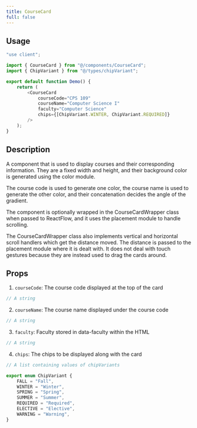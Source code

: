 ```yaml
---
title: CourseCard
full: false
---
```



## Usage

```javascript
"use client";

import { CourseCard } from "@/components/CourseCard";
import { ChipVariant } from "@/types/chipVariant";

export default function Demo() {
    return (
        <CourseCard
            courseCode="CPS 109"
            courseName="Computer Science I"
            faculty="Computer Science"
            chips={[ChipVariant.WINTER, ChipVariant.REQUIRED]}
        />
    );
}
```

## Description

A component that is used to display courses and their corresponding information. They are a fixed width
and height, and their background color is generated using the <Link href="/docs/color">color</Link> module.

The course code is used to generate one color, the course name is used to generate the other color, and their
concatenation decides the angle of the gradient.

The component is optionally wrapped in the CourseCardWrapper class when passed to ReactFlow, and it uses
the <Link href="/docs/placement">placement</Link> module to handle scrolling.

The CourseCardWrapper class also implements vertical and horizontal scroll handlers which get the distance moved.
The distance is passed to the <Link href="/docs/placement">placement module</Link> where it is dealt with.
It does not deal with touch gestures because they are instead used to drag the cards around.

## Props

1. `courseCode`: The course code displayed at the top of the card

```javascript
// A string
```

2. `courseName`: The course name displayed under the course code

```javascript
// A string
```

3. `faculty`: Faculty stored in data-faculty within the HTML

```javascript
// A string
```

4. `chips`: The chips to be displayed along with the card

```javascript
// A list containing values of chipVariants

export enum ChipVariant {
    FALL = "Fall",
    WINTER = "Winter",
    SPRING = "Spring",
    SUMMER = "Summer",
    REQUIRED = "Required",
    ELECTIVE = "Elective",
    WARNING = "Warning",
}
```
